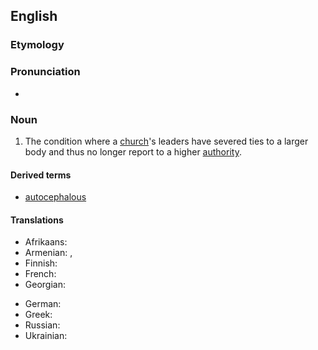 ==English==

===Etymology===
{{affix|en|autocephalous|-y}}

===Pronunciation===
* {{IPA|/ˌɔːtəˈsɛfəli/|lang=en}}

===Noun===
{{en-noun|~|autocephalies}}

# {{lb|en|Christianity}} The condition where a [[church]]'s leaders have severed ties to a larger body and thus no longer report to a higher [[authority]].

====Derived terms====
* [[autocephalous]]

====Translations====
{{trans-top|the organisational independence of a church}}
* Afrikaans: {{t|af|outokefalie}}
* Armenian: {{t+|hy|ինքնագլխություն}}, {{t|hy|ավտոկեֆալություն}}
* Finnish: {{t+|fi|autokefalia}}
* French: {{t|fr|autocéphalie}}
* Georgian: {{t|ka|ავტოკეფალია|sc=Geor}}
{{trans-mid}}
* German: {{t+|de|Autokephalie|f}}
* Greek: {{t+|el|αυτοκεφαλία|f|sc=Grek}}
* Russian: {{t+|ru|автокефалия|f|sc=Cyrl}}
* Ukrainian: {{t|uk|автокефалія|f|sc=Cyrl}}
{{trans-bottom}}